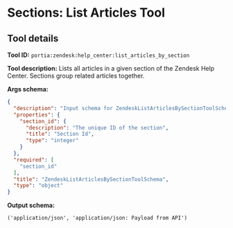 <!-- WARNING: This file is auto-generated by generate_tool_docs.py. Do not edit manually. -->

# Sections: List Articles Tool

<Intro />

## Tool details
**Tool ID:** `portia:zendesk:help_center:list_articles_by_section`

**Tool description:** Lists all articles in a given section of the Zendesk Help Center. Sections group related articles together.

**Args schema:**
```json
{
  "description": "Input schema for ZendeskListArticlesBySectionToolSchema.",
  "properties": {
    "section_id": {
      "description": "The unique ID of the section",
      "title": "Section Id",
      "type": "integer"
    }
  },
  "required": [
    "section_id"
  ],
  "title": "ZendeskListArticlesBySectionToolSchema",
  "type": "object"
}
```

**Output schema:**
```
('application/json', 'application/json: Payload from API')
```
